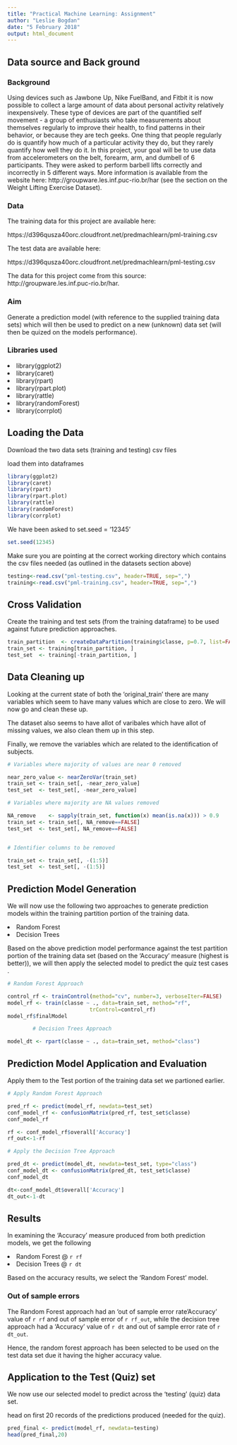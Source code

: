 ---
title: "Practical Machine Learning: Assignment"
author: "Leslie Bogdan"
date: "5 February 2018"
output: html_document
---
<h2>  Data source and Back ground </h2>

<h3> Background </h3>

Using devices such as Jawbone Up, Nike FuelBand, and Fitbit it is now possible to collect a large amount of data about personal activity relatively inexpensively. These type of devices are part of the quantified self movement - a group of enthusiasts who take measurements about themselves regularly to improve their health, to find patterns in their behavior, or because they are tech geeks. One thing that people regularly do is quantify how much of a particular activity they do, but they rarely quantify how well they do it. In this project, your goal will be to use data from accelerometers on the belt, forearm, arm, and dumbell of 6 participants. They were asked to perform barbell lifts correctly and incorrectly in 5 different ways. More information is available from the website here: http://groupware.les.inf.puc-rio.br/har (see the section on the Weight Lifting Exercise Dataset).

<h3> Data </h3>

The training data for this project are available here:

https://d396qusza40orc.cloudfront.net/predmachlearn/pml-training.csv

The test data are available here:

https://d396qusza40orc.cloudfront.net/predmachlearn/pml-testing.csv

The data for this project come from this source: http://groupware.les.inf.puc-rio.br/har. 

<h3> Aim </h3>
<p> Generate a prediction model (with reference to the supplied training data sets) which will then be used to predict on a new (unknown) data set (will then be quized on the models performance).</p>

<h3> Libraries used </h3>

<li> library(ggplot2) </li>
<li> library(caret) </li>
<li> library(rpart) </li>
<li> library(rpart.plot) </li>
<li> library(rattle) </li>
<li> library(randomForest) </li>
<li> library(corrplot) </li>


<h2> Loading the Data </h2>

<p> Download the two data sets (training and testing) csv files </p>
<p> load them into dataframes </p>

```{r setup, echo = FALSE, include = FALSE}
library(ggplot2)
library(caret)
library(rpart)
library(rpart.plot)
library(rattle)
library(randomForest)
library(corrplot)
```

<p> We have been asked to set.seed = '12345' </p>

```{r seed cars}
set.seed(12345)
```

<p> Make sure you are pointing at the correct working directory which contains the csv files needed (as outlined in the datasets section above) </p>

```{r load_data, echo=TRUE, cache=TRUE}

testing<-read.csv("pml-testing.csv", header=TRUE, sep=",")
training<-read.csv("pml-training.csv", header=TRUE, sep=",")
```

<h2> Cross Validation </h2>

<p> Create the training and test sets (from the training dataframe) to be used against future prediction approaches. </p>

```{r create_sets, echo=TRUE, cache=TRUE}


train_partition  <- createDataPartition(training$classe, p=0.7, list=FALSE)
train_set <- training[train_partition, ]
test_set  <- training[-train_partition, ]

```

<h2> Data Cleaning up </h2>

<p> Looking at the current state of both the 'original_train' there are many variables which seem to have many values which are close to zero.  We will now go and clean these up. </p>

<p> The dataset also seems to have allot of varibales which have allot of missing values, we also clean them up in this step. </p>

<p> Finally, we remove the variables which are related to the identification of subjects. </p>

```{r cleaning, echo=TRUE, cache=TRUE}


# Variables where majority of values are near 0 removed

near_zero_value <- nearZeroVar(train_set)
train_set <- train_set[, -near_zero_value]
test_set  <- test_set[, -near_zero_value]

# Variables where majority are NA values removed

NA_remove    <- sapply(train_set, function(x) mean(is.na(x))) > 0.9
train_set <- train_set[, NA_remove==FALSE]
test_set  <- test_set[, NA_remove==FALSE]


# Identifier columns to be removed

train_set <- train_set[, -(1:5)]
test_set  <- test_set[, -(1:5)]

```

<h2> Prediction Model Generation </h2>

<p> We will now use the following two approaches to generate prediction models within the training partition portion of the training data.  </p>

<li> Random Forest </li>
<li> Decision Trees </li>


<p> Based on the above prediction model performance against the test partition portion of the training data set (based on the  'Accuracy' measure (highest is better)), we will then apply the selected model to predict the quiz test cases . </p>



```{r prediction_models, echo=TRUE, cache=TRUE}

# Random Forest Approach

control_rf <- trainControl(method="cv", number=3, verboseIter=FALSE)
model_rf <- train(classe ~ ., data=train_set, method="rf",
                          trControl=control_rf)
model_rf$finalModel

        # Decision Trees Approach

model_dt <- rpart(classe ~ ., data=train_set, method="class")


```

<h2> Prediction Model Application and Evaluation </h2>

<p> Apply them to the Test portion of the training data set we partioned earlier. </p>


```{r apply_to_test, echo=TRUE, cache=TRUE}

# Apply Random Forest Approach

pred_rf <- predict(model_rf, newdata=test_set)
conf_model_rf <- confusionMatrix(pred_rf, test_set$classe)
conf_model_rf

rf <- conf_model_rf$overall['Accuracy']
rf_out<-1-rf

# Apply the Decision Tree Approach

pred_dt <- predict(model_dt, newdata=test_set, type="class")
conf_model_dt <- confusionMatrix(pred_dt, test_set$classe)
conf_model_dt

dt<-conf_model_dt$overall['Accuracy']
dt_out<-1-dt


```

<h2> Results </h2>

<p>  In examining the 'Accuracy' measure produced from both prediction models, we get the following </p>
  
  <li> Random Forest @  `r rf`</li>
<li> Decision Trees @ `r dt`</li>

<p> Based on the accuracy results, we select the 'Random Forest' model. </p>

<h3> Out of sample errors </h3>
 <p> The Random Forest approach had an 'out of sample error rate'Accuracy' value of `r rf` and out of sample error of `r rf_out`, while the decision tree approach had a 'Accuracy' value of `r dt` and out of sample error rate of `r dt_out`.
 
 <p> Hence, the random forest approach has been selected to be used on the test data set due it having the higher accuracy value. </p>

<h2> Application to the Test (Quiz) set </h2>

<p> We now use our selected model to predict across the 'testing' (quiz) data set. </p>

<p> head on first 20 records of the predictions produced (needed for the quiz). </p>


```{r results_output, echo=TRUE, cache=TRUE}

pred_final <- predict(model_rf, newdata=testing)
head(pred_final,20)

```
